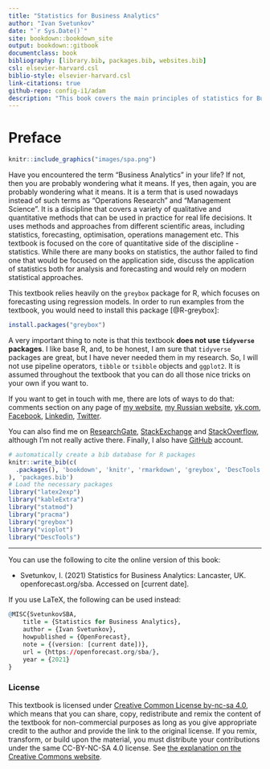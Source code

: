 ```yaml
--- 
title: "Statistics for Business Analytics"
author: "Ivan Svetunkov"
date: "`r Sys.Date()`"
site: bookdown::bookdown_site
output: bookdown::gitbook
documentclass: book
bibliography: [library.bib, packages.bib, websites.bib]
csl: elsevier-harvard.csl
biblio-style: elsevier-harvard.csl
link-citations: true
github-repo: config-i1/adam
description: "This book covers the main principles of statistics for Business Analytics, focusing on the application side and how analytics and forecasting can be done with conventional statistical models."
---
```


# Preface {-}

```r
knitr::include_graphics("images/spa.png")
```

Have you encountered the term "Business Analytics" in your life? If not, then you are probably wondering what it means. If yes, then again, you are probably wondering what it means. It is a term that is used nowadays instead of such terms as "Operations Research" and "Management Science". It is a discipline that covers a variety of qualitative and quantitative methods that can be used in practice for real life decisions. It uses methods and approaches from different scientific areas, including statistics, forecasting, optimisation, operations management etc. This textbook is focused on the core of quantitative side of the discipline - statistics. While there are many books on statistics, the author failed to find one that would be focused on the application side, discuss the application of statistics both for analysis and forecasting and would rely on modern statistical approaches.

This textbook relies heavily on the `greybox` package for R, which focuses on forecasting using regression models. In order to run examples from the textbook, you would need to install this package [@R-greybox]:
```r
install.packages("greybox")
```

A very important thing to note is that this textbook **does not use `tidyverse` packages**. I like base R, and, to be honest, I am sure that `tidyverse` packages are great, but I have never needed them in my research. So, I will not use pipeline operators, `tibble` or `tsibble` objects and `ggplot2`. It is assumed throughout the textbook that you can do all those nice tricks on your own if you want to.

If you want to get in touch with me, there are lots of ways to do that: comments section on any page of [my website](https://forecasting.svetunkov.ru/), [my Russian website](https://ivan.svetunkov.ru/), [vk.com](https://vk.com/isvetunkov), [Facebook](https://www.facebook.com/isvetunkov), [Linkedin](https://www.linkedin.com/in/isvetunkov), [Twitter](https://twitter.com/iSvetunkov).

You can also find me on [ResearchGate](https://www.researchgate.net/profile/Ivan_Svetunkov), [StackExchange](http://stats.stackexchange.com/users/87585/ivan-svetunkov) and [StackOverflow](http://stackoverflow.com/users/5296618/ivan-svetunkov), although I’m not really active there. Finally, I also have [GitHub](https://github.com/config-i1) account.

```r
# automatically create a bib database for R packages
knitr::write_bib(c(
  .packages(), 'bookdown', 'knitr', 'rmarkdown', 'greybox', 'DescTools'
), 'packages.bib')
# Load the necessary packages
library("latex2exp")
library("kableExtra")
library("statmod")
library("pracma")
library("greybox")
library("vioplot")
library("DescTools")
```

---

You can use the following to cite the online version of this book:

::: adamCitation
- Svetunkov, I. (2021) Statistics for Business Analytics: Lancaster, UK. openforecast.org/sba. Accessed on [current date].
:::

If you use LaTeX, the following can be used instead:

```r
@MISC{SvetunkovSBA,
    title = {Statistics for Business Analytics},
    author = {Ivan Svetunkov},
    howpublished = {OpenForecast},
    note = {(version: [current date])},
    url = {https://openforecast.org/sba/},
    year = {2021}
}
```

### License {-}

This textbook is licensed under [Creative Common License by-nc-sa 4.0](https://creativecommons.org/licenses/by-nc-sa/4.0/), which means that you can share, copy, redistribute and remix the content of the textbook for non-commercial purposes as long as you give appropriate credit to the author and provide the link to the original license. If you remix, transform, or build upon the material, you must distribute your contributions under the same CC-BY-NC-SA 4.0 license. See [the explanation on the Creative Commons website](https://creativecommons.org/licenses/by-nc-sa/4.0/).
